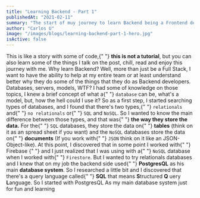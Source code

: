 ```yaml
---
title: "Learning Backend - Part 1"
publishedAt: "2021-02-11"
summary: "The start of muy journey to learn Backend being a Frontend developer."
author: "Carlos U"
image: "/images/blogs/learning-backend-part-1-hero.jpg"
isActive: false
---
```


<VStack my={12}>
  <Text align="center">
    This is like a story with some of code,{" "}
    <strong>this is not a tutorial</strong>, but you can also learn some of the
    things I talk on the post, chill, read and enjoy this journey with me.
  </Text>
</VStack>

<Box width="50px" height="5px" bgColor="gray.300" my={12} mx="auto" />

<Heading as="h2" mb={4}>
  Why learn Backend?
</Heading>

<Text mb={12}>
  Well, more than just be a Full Stack, I want to have the ability to help at my
  entire team or at least understand better why they do some of the things that
  they do as Backend developers.
</Text>

<Heading as="h2" mb={4}>
  Databases, servers, models, WTF?
</Heading>

<Text mb={12}>
  I had some of knowledge on those topics, I knew a brief concept of what a{" "}
  <code className="inline">database</code> can be, what's a model, but, how the
  hell could I use it? So as a first step, I started searching types of
  databases, and I found that there's two types,{" "}
  <code className="inline">relationals</code> and{" "}
  <code className="inline">no relationals</code> or{" "}
  <code className="inline">SQL</code> and <code className="inline">NoSQL</code>.
  So I wanted to know the main difference between those types, and that was{" "}
  <strong>the way they store the data.</strong> For the{" "}
  <code className="inline">SQL</code> databases, they store the data on{" "}
  <strong>tables</strong> &#40;think on it as an spread sheet if you want&#41;
  and the <code className="inline">NoSQL</code> databases store the data on{" "}
  <strong>documents</strong> &#40;If you work with{" "}
  <code className="inline">JSON</code> think on it like an
  JSON-Object-like&#41;.
</Text>

<Text mb={12}>
  At this point, I discovered that in some point I worked with{" "}
  <Link href="https://firebase.google.com" isExternal color="yellow.500">
    Firebase
  </Link>{" "}
  and I just realized that I was using with a{" "}
  <code className="inline">NoSQL</code> database when I worked with{" "}
  <code className="inline">Firestore</code>. But I wanted to try relationals
  databases and I knew that on my job the backend side used{" "}
  <strong>PostgresQL</strong> as his main <strong>database system</strong>. So I
  researched a little bit and I discovered that there's a query language called{" "}
  <strong>SQL</strong> that means <strong>S</strong>tructured <strong>Q</strong>
  uery <strong>L</strong>anguage.
</Text>

<VStack py={6}>
  <Heading align="center" as="h3" size="lg">
    So I started with PostgresQL
  </Heading>
  <Text>As my main database system just for fun and learning</Text>
</VStack>
